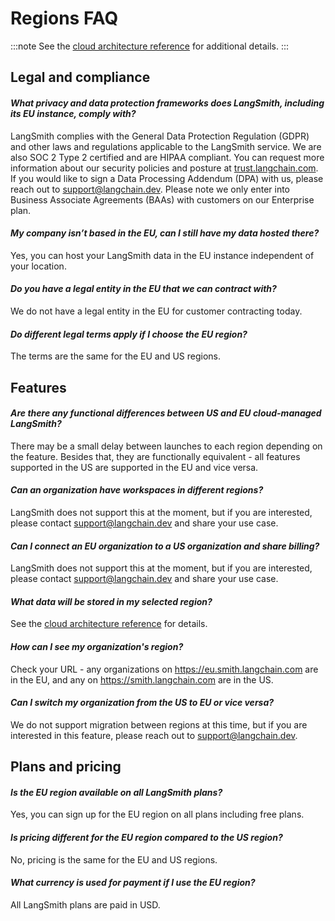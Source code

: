 # Regions FAQ

:::note
See the [cloud architecture reference](./cloud_architecture_and_scalability.mdx#architecture) for additional details.
:::

## Legal and compliance

#### _What privacy and data protection frameworks does LangSmith, including its EU instance, comply with?_

LangSmith complies with the General Data Protection Regulation (GDPR) and other laws and regulations applicable to the LangSmith service. We are also SOC 2 Type 2 certified and are HIPAA compliant. You can request more information about our security policies and posture at [trust.langchain.com](https://trust.langchain.com).  
If you would like to sign a Data Processing Addendum (DPA) with us, please reach out to support@langchain.dev. Please note we only enter into Business Associate Agreements (BAAs) with customers on our Enterprise plan.

#### _My company isn’t based in the EU, can I still have my data hosted there?_

Yes, you can host your LangSmith data in the EU instance independent of your location.

#### _Do you have a legal entity in the EU that we can contract with?_

We do not have a legal entity in the EU for customer contracting today.

#### _Do different legal terms apply if I choose the EU region?_

The terms are the same for the EU and US regions.

## Features

#### _Are there any functional differences between US and EU cloud-managed LangSmith?_

There may be a small delay between launches to each region depending on the feature.
Besides that, they are functionally equivalent - all features supported in the US are supported in the EU and vice versa.

#### _Can an organization have workspaces in different regions?_

LangSmith does not support this at the moment, but if you are interested, please contact support@langchain.dev and share your use case.

#### _Can I connect an EU organization to a US organization and share billing?_

LangSmith does not support this at the moment, but if you are interested, please contact support@langchain.dev and share your use case.

#### _What data will be stored in my selected region?_

See the [cloud architecture reference](./cloud_architecture_and_scalability.mdx#architecture) for details.

#### _How can I see my organization's region?_

Check your URL - any organizations on https://eu.smith.langchain.com are in the EU, and any on https://smith.langchain.com are in the US.

#### _Can I switch my organization from the US to EU or vice versa?_

We do not support migration between regions at this time, but if you are interested in this feature, please reach out to support@langchain.dev.

## Plans and pricing

#### _Is the EU region available on all LangSmith plans?_

Yes, you can sign up for the EU region on all plans including free plans.

#### _Is pricing different for the EU region compared to the US region?_

No, pricing is the same for the EU and US regions.

#### _What currency is used for payment if I use the EU region?_

All LangSmith plans are paid in USD.
